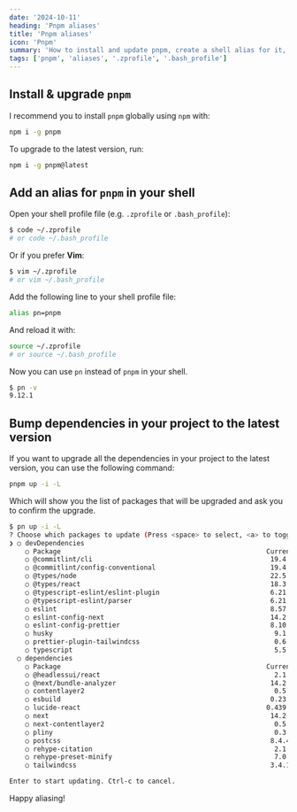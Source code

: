 ```yaml
---
date: '2024-10-11'
heading: 'Pnpm aliases'
title: 'Pnpm aliases'
icon: 'Pnpm'
summary: 'How to install and update pnpm, create a shell alias for it, and upgrade project dependencies efficiently.'
tags: ['pnpm', 'aliases', '.zprofile', '.bash_profile']
---
```


## Install & upgrade `pnpm`

I recommend you to install `pnpm` globally using `npm` with:

```bash
npm i -g pnpm
```

To upgrade to the latest version, run:

```bash
npm i -g pnpm@latest
```

## Add an alias for `pnpm` in your shell

Open your shell profile file (e.g. `.zprofile` or `.bash_profile`):

```bash
$ code ~/.zprofile
# or code ~/.bash_profile
```

Or if you prefer **Vim**:

```bash
$ vim ~/.zprofile
# or vim ~/.bash_profile
```

Add the following line to your shell profile file:

```bash
alias pn=pnpm
```

And reload it with:

```bash
source ~/.zprofile
# or source ~/.bash_profile
```

Now you can use `pn` instead of `pnpm` in your shell.

```bash
$ pn -v
9.12.1
```

## Bump dependencies in your project to the latest version

If you want to upgrade all the dependencies in your project to the latest version, you can use the following command:

```bash
pnpm up -i -L
```

Which will show you the list of packages that will be upgraded and ask you to confirm the upgrade.

```bash
$ pn up -i -L
? Choose which packages to update (Press <space> to select, <a> to toggle all, <i> to invert selection) …
❯ ○ devDependencies
    ○ Package                                                    Current   Target
    ○ @commitlint/cli                                             19.4.1 ❯ 19.5.0
    ○ @commitlint/config-conventional                             19.4.1 ❯ 19.5.0
    ○ @types/node                                                 22.5.4 ❯ 22.7.5
    ○ @types/react                                                18.3.5 ❯ 18.3.11
    ○ @typescript-eslint/eslint-plugin                            6.21.0 ❯ 8.8.1
    ○ @typescript-eslint/parser                                   6.21.0 ❯ 8.8.1
    ○ eslint                                                      8.57.0 ❯ 9.12.0
    ○ eslint-config-next                                          14.2.8 ❯ 14.2.15
    ○ eslint-config-prettier                                      8.10.0 ❯ 9.1.0
    ○ husky                                                        9.1.5 ❯ 9.1.6
    ○ prettier-plugin-tailwindcss                                  0.6.6 ❯ 0.6.8
    ○ typescript                                                   5.5.4 ❯ 5.6.3
  ○ dependencies
    ○ Package                                                    Current   Target
    ○ @headlessui/react                                            2.1.5 ❯ 2.1.10
    ○ @next/bundle-analyzer                                       14.2.8 ❯ 14.2.15
    ○ contentlayer2                                                0.5.0 ❯ 0.5.1
    ○ esbuild                                                     0.23.1 ❯ 0.24.0
    ○ lucide-react                                               0.439.0 ❯ 0.451.0
    ○ next                                                        14.2.8 ❯ 14.2.15
    ○ next-contentlayer2                                           0.5.0 ❯ 0.5.1
    ○ pliny                                                        0.3.1 ❯ 0.3.2
    ○ postcss                                                     8.4.45 ❯ 8.4.47
    ○ rehype-citation                                              2.1.1 ❯ 2.2.0
    ○ rehype-preset-minify                                         7.0.0 ❯ 7.0.1
    ○ tailwindcss                                                 3.4.10 ❯ 3.4.13

Enter to start updating. Ctrl-c to cancel.
```

Happy aliasing! <Twemoji emoji="clinking-beer-mugs" />
